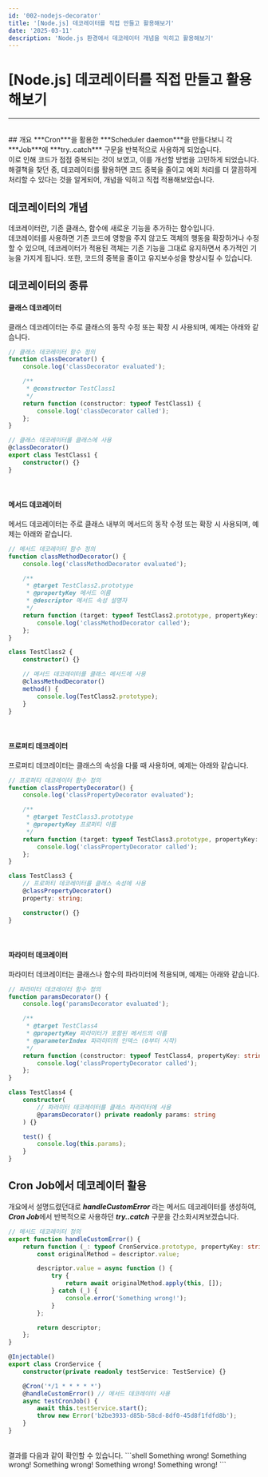 ```yaml
---
id: '002-nodejs-decorator'
title: '[Node.js] 데코레이터를 직접 만들고 활용해보기'
date: '2025-03-11'
description: 'Node.js 환경에서 데코레이터 개념을 익히고 활용해보기'
---
```


# [Node.js] 데코레이터를 직접 만들고 활용해보기
---
<br />
## 개요
***Cron***을 활용한 ***Scheduler daemon***을 만들다보니 각 ***Job***에 ***try..catch*** 구문을 반복적으로 사용하게 되었습니다.<br />
이로 인해 코드가 점점 중복되는 것이 보였고, 이를 개선할 방법을 고민하게 되었습니다.<br />
해결책을 찾던 중, 데코레이터를 활용하면 코드 중복을 줄이고 예외 처리를 더 깔끔하게 처리할 수 있다는 것을 알게되어, 개념을 익히고 직접 적용해보았습니다.


<MdxDivider />

## 데코레이터의 개념
데코레이터란, 기존 클래스, 함수에 새로운 기능을 추가하는 함수입니다.<br />
데코레이터를 사용하면 기존 코드에 영향을 주지 않고도 객체의 행동을 확장하거나 수정할 수 있으며, 데코레이터가 적용된 객체는 기존 기능을 그대로 유지하면서 추가적인 기능을 가지게 됩니다. 또한, 코드의 중복을 줄이고 유지보수성을 향상시킬 수 있습니다.


<MdxDivider />

## 데코레이터의 종류
#### 클래스 데코레이터
클래스 데코레이터는 주로 클래스의 동작 수정 또는 확장 시 사용되며, 예제는 아래와 같습니다.<br />
```typescript
// 클래스 데코레이터 함수 정의
function classDecorator() {
    console.log('classDecorator evaluated');

    /**
     * @constructor TestClass1
     */
    return function (constructor: typeof TestClass1) {
        console.log('classDecorator called');
    };
}

// 클래스 데코레이터를 클래스에 사용
@classDecorator()
export class TestClass1 {
    constructor() {}
}
```
<br />

#### 메서드 데코레이터
메서드 데코레이터는 주로 클래스 내부의 메서드의 동작 수정 또는 확장 시 사용되며, 예제는 아래와 같습니다.<br />
```typescript
// 메서드 데코레이터 함수 정의
function classMethodDecorator() {
    console.log('classMethodDecorator evaluated');

    /**
     * @target TestClass2.prototype
     * @propertyKey 메서드 이름
     * @descriptor 메서드 속성 설명자
     */
    return function (target: typeof TestClass2.prototype, propertyKey: string, descriptor: PropertyDescriptor) {
        console.log('classMethodDecorator called');
    };
}

class TestClass2 {
    constructor() {}

    // 메서드 데코레이터를 클래스 메서드에 사용
    @classMethodDecorator()
    method() {
        console.log(TestClass2.prototype);
    }
}
```
<br />

#### 프로퍼티 데코레이터
프로퍼티 데코레이터는 클래스의 속성을 다룰 때 사용하며, 예제는 아래와 같습니다.
```typescript
// 프로퍼티 데코레이터 함수 정의
function classPropertyDecorator() {
    console.log('classPropertyDecorator evaluated');

    /**
     * @target TestClass3.prototype
     * @propertyKey 프로퍼티 이름
     */
    return function (target: typeof TestClass3.prototype, propertyKey: string) {
        console.log('classPropertyDecorator called');
    };
}

class TestClass3 {
    // 프로퍼티 데코레이터를 클래스 속성에 사용
    @classPropertyDecorator()
    property: string;

    constructor() {}
}
```
<br />

#### 파라미터 데코레이터
파라미터 데코레이터는 클래스나 함수의 파라미터에 적용되며, 예제는 아래와 같습니다.
```typescript
// 파라미터 데코레이터 함수 정의
function paramsDecorator() {
    console.log('paramsDecorator evaluated');

    /**
     * @target TestClass4
     * @propertyKey 파라미터가 포함된 메서드의 이름
     * @parameterIndex 파라미터의 인덱스 (0부터 시작)
     */
    return function (constructor: typeof TestClass4, propertyKey: string, parameterIndex: number) {
        console.log('classPropertyDecorator called');
    };
}

class TestClass4 {
    constructor(
        // 파라미터 데코레이터를 클래스 파라미터에 사용
        @paramsDecorator() private readonly params: string
    ) {}

    test() {
        console.log(this.params);
    }
}
```

<MdxDivider />

## Cron Job에서 데코레이터 활용
개요에서 설명드렸던대로 ***handleCustomError*** 라는 메서드 데코레이터를 생성하여, ***Cron Job***에서 반복적으로 사용하던 ***try..catch*** 구문을 간소화시켜보겠습니다.<br />
```typescript
// 메서드 데코레이터 정의
export function handleCustomError() {
    return function (_: typeof CronService.prototype, propertyKey: string, descriptor: PropertyDescriptor) {
        const originalMethod = descriptor.value;

        descriptor.value = async function () {
            try {
                return await originalMethod.apply(this, []);
            } catch (_) {
                console.error('Something wrong!');
            }
        };

        return descriptor;
    };
}

@Injectable()
export class CronService {
    constructor(private readonly testService: TestService) {}

    @Cron('*/1 * * * * *')
    @handleCustomError() // 메서드 데코레이터 사용
    async testCronJob() {
        await this.testService.start();
        throw new Error('b2be3933-d85b-58cd-8df0-45d8f1fdfd8b');
    }
}
```
<br />
결과를 다음과 같이 확인할 수 있습니다.
```shell
Something wrong!
Something wrong!
Something wrong!
Something wrong!
Something wrong!
```
